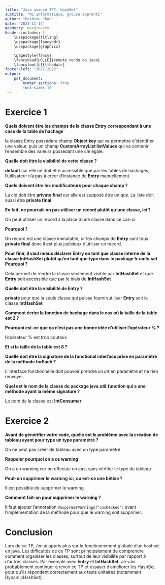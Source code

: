 ```yaml
---
title: "Java avancé TP7: HashSet"
subtitle: "M1 Informatique, groupe apprenti"
author: "Mathieu Chan"
date: "2021-11-14"
geometry: margin=2cm
header-includes: |
	\usepackage{titling}
	\usepackage{fancyhdr}
	\usepackage{graphicx}

	\pagestyle{fancy}
	\fancyhead[LO,LE]{compte rendu de java}
	\fancyfoot[L]{\thedate}
footer-left: "2021-2022"
output:
    pdf_document:
        number_sections: true
		font-size: 10
---
```


\pagebreak

# Exercice 1

**Quels doivent être les champs de la classe Entry correspondant à une case de la
table de hachage**

la classe Entry possédera champ **Object key** qui va permettre d'identifier une
valeur, puis un champ **CustomArrayList listValues** qui va contenir l'ensemble
des valeurs possédant une clé égale.

**Quelle doit être la visibilité de cette classe ?**

**default** car elle ne doit être accessible que par les tables de hachages,
l'utilisateur n'a pas à créer d'instance de **Entry** manuellement.

**Quels doivent être les modificateurs pour chaque champ ?**

La clé doit être **private final** car elle est supposé être unique.
La liste doit aussi être **private final**.

**En fait, ne pourrait-on pas utiliser un record plutôt qu'une classe, ici ?**

On peut utiliser un record à la place d'une classe dans ce cas-ci

**Pourquoi ?**

Un record est une classe immutable, or les champs de **Entry** sont tous
**private final** donc il est plus judicieux d'utiliser un record.

**Pour finir, il vaut mieux déclarer Entry en tant que classe interne de la classe
IntHashSet plutôt qu'en tant que type dans le package fr.umlv.set
Pourquoi ?**

Cela permet de rendre la classe seulement visible par **IntHashSet** et que 
**Entry** soit accessible que par le biais de **IntHashSet**

**Quelle doit être la visibilité de Entry ?**

**private** pour que la seule classe qui puisse fournir/utiliser **Entry** soit
la classe **IntHashSet**

**Comment écrire la fonction de hachage dans le cas où la taille de la table est 2
?**

**Pourquoi est-ce que ça n'est pas une bonne idée d'utiliser l'opérateur % ?**

l'opérateur % est trop couteux

**Et si la taille de la table est 8 ?** 

**Quelle doit être la signature de la functional interface prise en paramètre de
la méthode forEach ?** 

L'interface fonctionnelle doit pouvoir prendre un *int* en paramètre et ne
rien renvoyer.

**Quel est le nom de la classe du package java.util.function qui a une méthode
ayant la même signature ?**

Le nom de la classe est **IntConsumer**

# Exercice 2

**Avant de générifier votre code, quelle est le problème avec la création de
tableau ayant pour type un type paramétré ?**

On ne peut pas créer de tableau avec un type paramétré

**Rappeler pourquoi on a ce warning**

On a un warning car on effectue un cast sans vérifier le type du tableau

**Peut-on supprimer le warning ici, ou est-ce une bêtise ?**

Il est possible de supprimer le warning

**Comment fait-on pour supprimer le warning ?**

Il faut ajouter l'annotation `@SuppressWarnings("unchecked")` avant
l'implémentation de la méthode pour que le warning soit supprimer.

# Conclusion

Lors de ce TP, j'en ai appris plus sur le fonctionnement globale d'un hashset en
java.
Les difficultés de ce TP sont principalement de comprendre comment organiser les
classes, surtout de leur visibilité par rapport à d'autres classes.
Par exemple avec **Entry** et **IntHashSet**.
Je vais probablement continuer à revoir ce TP et essayer d'améliorer les
HashSet pour qu'ils répondent correctement aux tests unitaires (notamment
DynamicHashSet).
